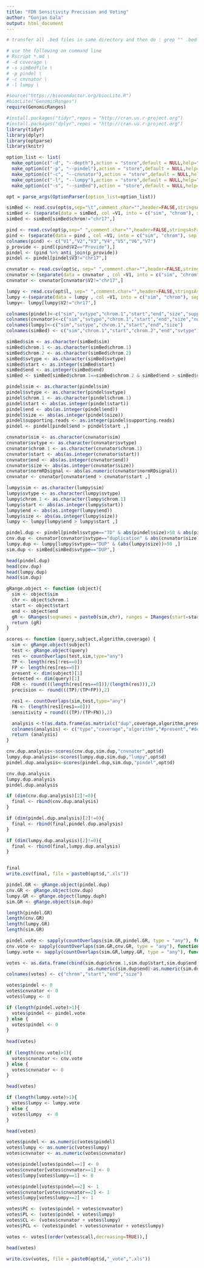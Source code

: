 ```yaml
---
title: "FDR Sensitivity Precision and Voting"
author: "Gunjan Gala"
output: html_document
---
```

```r
# transfer all .bed files in same directory and then do : grep "" .bed > simBed.txt

# use the following on command line
# Rscript *.md \
# -d coverage \
# -s simBedfile \
# -p pindel \
# -c cnvnator \
# -l lumpy \
```


```r
#source("https://bioconductor.org/biocLite.R")
#biocLite("GenomicRanges")
require(GenomicRanges)

#install.packages("tidyr",repos = "http://cran.us.r-project.org")
#install.packages("dplyr",repos = "http://cran.us.r-project.org")
library(tidyr)
library(dplyr)
library(optparse)
library(knitr)
```

```r

option_list <- list(
  make_option(c("-d", "--depth"),action = "store",default = NULL,help="coverage of simulation"),
  make_option(c("-p", "--pindel"),action = "store",default = NULL,help="pindel file"),
  make_option(c("-c", "--cnvnator"),action = "store",default = NULL,help="cnvnator file"),
  make_option(c("-l", "--lumpy"),action = "store",default = NULL,help="lumpy file"),
  make_option(c("-s", "--simBed"),action = "store",default = NULL,help="simBed file"))

opt = parse_args(OptionParser(option_list=option_list))

simBed <- read.csv(opt$s,sep="\t",comment.char="",header=FALSE,stringsAsFactors = FALSE)
simBed <- (separate(data = simBed, col =V1, into = c("sim", "chrom"), sep = ".bed:"))
simBed <- simBed[simBed$chrom!="chr17",]

pind <- read.csv(opt$p,sep=" ",comment.char="",header=FALSE,stringsAsFactors = FALSE)
pind <- (separate(data = pind , col =V1, into = c("sim", "chrom"), sep = "_pindel.txt:"))
colnames(pind) <- c("V1","V2","V3","V4","V5","V6","V7")
p_provide <- pind[(pind$V2=="Provide"),]
pindel <- (pind %>% anti_join(p_provide))
pindel <- pindel[pindel$V3!="chr17",]

cnvnator <- read.csv(opt$c, sep=" ",comment.char="",header=FALSE,stringsAsFactors = FALSE)
cnvnator <-(separate(data = cnvnator , col =V1, into = c("sim", "chrom"), sep = "_cnv.txt:"))
cnvnator <- cnvnator[cnvnator$V2!="chr17",]

lumpy <- read.csv(opt$l, sep=" ",comment.char="",header=FALSE,stringsAsFactors = FALSE)
lumpy <-(separate(data = lumpy , col =V1, into = c("sim", "chrom"), sep = "_lumpy.txt:"))
lumpy<- lumpy[lumpy$V2!="chr17",]
```

```r
colnames(pindel)<-c("sim","svtype","chrom.1","start","end","size","supporting.reads")
colnames(cnvnator)<-c("sim","svtype","chrom.1","start","end","size","normRDsignal")
colnames(lumpy)<-c("sim","svtype","chrom.1","start","end","size")
colnames(simBed) <- c("sim","chrom.1","start","chrom.2","end","svtype")

simBed$sim <- as.character(simBed$sim)
simBed$chrom.1 <- as.character(simBed$chrom.1)
simBed$chrom.2 <- as.character(simBed$chrom.2)
simBed$svtype <- as.character(simBed$svtype)
simBed$start <- as.integer(simBed$start)
simBed$end <- as.integer(simBed$end)
simBed <- simBed[simBed$chrom.1==simBed$chrom.2 & simBed$end > simBed$start ,]

pindel$sim <- as.character(pindel$sim)
pindel$svtype <- as.character(pindel$svtype)
pindel$chrom.1 <- as.character(pindel$chrom.1)
pindel$start <- abs(as.integer(pindel$start))
pindel$end <- abs(as.integer(pindel$end))
pindel$size <- abs(as.integer(pindel$size))
pindel$supporting.reads <- as.integer(pindel$supporting.reads)
pindel <- pindel[pindel$end > pindel$start ,]

cnvnator$sim <- as.character(cnvnator$sim)
cnvnator$svtype <- as.character(cnvnator$svtype)
cnvnator$chrom.1 <- as.character(cnvnator$chrom.1)
cnvnator$start <- abs(as.integer(cnvnator$start))
cnvnator$end <- abs(as.integer(cnvnator$end))
cnvnator$size <- abs(as.integer(cnvnator$size))
cnvnator$normRDsignal <- abs(as.numeric(cnvnator$normRDsignal))
cnvnator <- cnvnator[cnvnator$end > cnvnator$start ,]

lumpy$sim <- as.character(lumpy$sim)
lumpy$svtype <- as.character(lumpy$svtype)
lumpy$chrom.1 <- as.character(lumpy$chrom.1)
lumpy$start <- abs(as.integer(lumpy$start))
lumpy$end <- abs(as.integer(lumpy$end))
lumpy$size <- abs(as.integer(lumpy$size))
lumpy <- lumpy[lumpy$end > lumpy$start ,]
```

```r

pindel.dup <- pindel[pindel$svtype=="TD" & abs(pindel$size)>50 & abs(pindel$supporting.reads)>10 , ]
cnv.dup <- cnvnator[cnvnator$svtype=="duplication" & abs(cnvnator$size)>50 & abs(cnvnator$normRDsignal)>1.8 ,]
lumpy.dup <- lumpy[lumpy$svtype=="DUP" & (abs(lumpy$size))>50 ,]
sim.dup <- simBed[simBed$svtype=="DUP",]

head(pindel.dup)
head(cnv.dup)
head(lumpy.dup)
head(sim.dup)
```


```r

gRange.object <- function (object){
  sim <- object$sim
  chr <- object$chrom.1 
  start <- object$start
  end <- object$end
  gR <- GRanges(seqnames = paste0(sim,chr), ranges = IRanges(start=start, end=end))
  return (gR)
}

scores <- function (query,subject,algorithm,coverage) {
  sim <- gRange.object(subject)
  test <- gRange.object(query)
  res <- countOverlaps(test,sim,type="any")
  TP <- length(res[!res==0])
  FP <- length(res[res==0])
  present <- dim(subject)[1]
  detected <- dim(query)[1]
  FDR <- round(((length(res[res==0]))/(length(res))),2)
  precision <- round(((TP)/(TP+FP)),2)

  res1 <- countOverlaps(sim,test,type="any")
  FN <- (length(res1[res1==0]))
  sensitivity = round(((TP)/(TP+FN)),2)

  analysis <-t(as.data.frame(as.matrix(c("dup",coverage,algorithm,present,detected,TP,FP,FN,FDR,precision,sensitivity))))
  colnames(analysis) <- c("type","coverage","algorithm","#present","#detected","TP","FP","FN","FDR","precision","sensitivity")
  return (analysis)
}

cnv.dup.analysis<-scores(cnv.dup,sim.dup,"cnvnator",opt$d)
lumpy.dup.analysis<-scores(lumpy.dup,sim.dup,"lumpy",opt$d)
pindel.dup.analysis<-scores(pindel.dup,sim.dup,"pindel",opt$d)

cnv.dup.analysis
lumpy.dup.analysis
pindel.dup.analysis

if (dim(cnv.dup.analysis)[2]!=0){
  final <- rbind(cnv.dup.analysis)
}

if (dim(pindel.dup.analysis)[2]!=0){
  final <- rbind(final,pindel.dup.analysis)
}

if (dim(lumpy.dup.analysis)[2]!=0){
  final <- rbind(final,lumpy.dup.analysis)
}


final
write.csv(final, file = paste0(opt$d,".xls"))

```


```r
pindel.GR <- gRange.object(pindel.dup)
cnv.GR <- gRange.object(cnv.dup)
lumpy.GR <- gRange.object(lumpy.duph)
sim.GR <- gRange.object(sim.dup)

length(pindel.GR)
length(cnv.GR)
length(lumpy.GR)
length(sim.GR)

pindel.vote <- sapply(countOverlaps(sim.GR,pindel.GR, type = "any"), function(x){if(x>0){return(2)}else{return(1)}})
cnv.vote <- sapply(countOverlaps(sim.GR,cnv.GR, type = "any"), function(x){if(x>0){return(2)}else{return(1)}})
lumpy.vote <- sapply(countOverlaps(sim.GR,lumpy.GR, type = "any"), function(x){if(x>0){return(2)}else{return(1)}})

votes <- as.data.frame(cbind(sim.dup$chrom.1,sim.dup$start,sim.dup$end,
                              as.numeric(sim.dup$end)-as.numeric(sim.dup$start)))
colnames(votes) <- c("chrom","start","end","size")

votes$pindel <- 0
votes$cnvnator <- 0
votes$lumpy <- 0

if (length(pindel.vote)>1){
  votes$pindel <- pindel.vote
} else {
  votes$pindel <- 0
}
           
head(votes)
                
if (length(cnv.vote)>1){
  votes$cnvnator <- cnv.vote
} else {
  votes$cnvnator <- 0
}

head(votes)

if (length(lumpy.vote)>1){
  votes$lumpy <- lumpy.vote
} else {
  votes$lumpy  <- 0
}

head(votes)

votes$pindel <- as.numeric(votes$pindel)
votes$lumpy <- as.numeric(votes$lumpy)
votes$cnvnator <- as.numeric(votes$cnvnator)

votes$pindel[votes$pindel==1] <- 0
votes$cnvnator[votes$cnvnator==1] <- 0
votes$lumpy[votes$lumpy==1] <- 0

votes$pindel[votes$pindel==2] <- 1
votes$cnvnator[votes$cnvnator==2] <- 1
votes$lumpy[votes$lumpy==2] <- 1

votes$PC <- (votes$pindel + votes$cnvnator)
votes$PL <- (votes$pindel + votes$lumpy)
votes$CL <- (votes$cnvnator + votes$lumpy)
votes$PCL <- (votes$pindel + votes$cnvnator + votes$lumpy)

votes <- votes[(order(votes$call,decreasing=TRUE)),]

head(votes)

write.csv(votes, file = paste0(opt$d,"_vote",".xls"))
```

